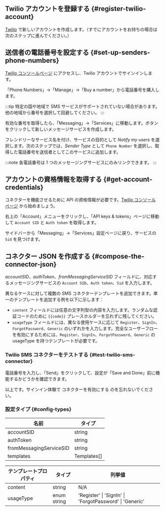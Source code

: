 ## Twilio アカウントを登録する \{#register-twilio-account}

[Twilio](https://www.twilio.com) で新しいアカウントを作成します。（すでにアカウントをお持ちの場合は次のステップに進んでください。）

## 送信者の電話番号を設定する \{#set-up-senders-phone-numbers}

[Twilio コンソールページ](https://console.twilio.com/) にアクセスし、Twilio アカウントでサインインします。

「Phone Numbers」->「Manage」->「Buy a number」から電話番号を購入します。

:::tip
特定の国や地域で SMS サービスがサポートされていない場合があります。他の地域から番号を選択して回避してください。
:::

有効な番号を取得したら、「Messaging」->「Services」に移動します。ボタンをクリックして新しいメッセージサービスを作成します。

フレンドリーなサービス名を付け、サービスの目的として _Notify my users_ を選択します。次のステップでは、_Sender Type_ として `Phone Number` を選択し、取得した電話番号を送信者としてこのサービスに追加します。

:::note
各電話番号は 1 つのメッセージングサービスにのみリンクできます。
:::

## アカウントの資格情報を取得する \{#get-account-credentials}

コネクターを機能させるために API の資格情報が必要です。[Twilio コンソールページ](https://console.twilio.com/) から始めましょう。

右上の「Account」メニューをクリックし、「API keys & tokens」ページに移動して `Account SID` と `Auth token` を取得します。

サイドバーから「Messaging」->「Services」設定ページに戻り、サービスの `Sid` を見つけます。

## コネクター JSON を作成する \{#compose-the-connector-json}

_accountSID_、_authToken_、_fromMessagingServiceSID_ フィールドに、対応するメッセージングサービスの `Account SID`、`Auth token`、`Sid` を入力します。

異なるケースに対して複数の SMS コネクターテンプレートを追加できます。単一のテンプレートを追加する例を以下に示します：

- `content` フィールドには任意の文字列型の内容を入力します。ランダムな認証コードのために `{{code}}` プレースホルダーを忘れずに残してください。
- `usageType` フィールドには、異なる使用ケースに応じて `Register`、`SignIn`、`ForgotPassword`、`Generic` のいずれかを入力します。完全なユーザーフローを有効にするためには、`Register`、`SignIn`、`ForgotPassword`、`Generic` の usageType を持つテンプレートが必要です。

### Twilio SMS コネクターをテストする \{#test-twilio-sms-connector}

電話番号を入力し、「Send」をクリックして、設定が「Save and Done」前に機能するかどうかを確認できます。

以上です。サインイン体験で <MainSiteUrl href="/connectors/sms-connectors/#enable-phone-number-for-end-user-flows">コネクターを有効にする</MainSiteUrl> のを忘れないでください。

### 設定タイプ \{#config-types}

| 名前                    | タイプ      |
| ----------------------- | ----------- |
| accountSID              | string      |
| authToken               | string      |
| fromMessagingServiceSID | string      |
| templates               | Templates[] |

| テンプレートプロパティ | タイプ      | 列挙値                                                  |
| ---------------------- | ----------- | ------------------------------------------------------- |
| content                | string      | N/A                                                     |
| usageType              | enum string | 'Register' \| 'SignIn' \| 'ForgotPassword' \| 'Generic' |

